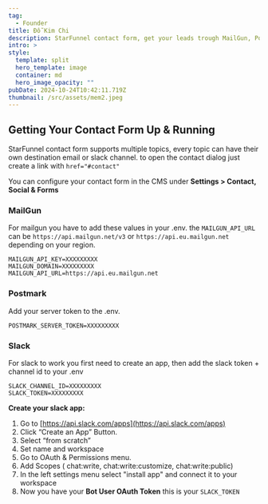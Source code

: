 ```yaml
---
tag:
  - Founder
title: Đỗ Kim Chi
description: StarFunnel contact form, get your leads trough MailGun, Postmark or Slack!
intro: >
style:
  template: split
  hero_template: image
  container: md
  hero_image_opacity: ""
pubDate: 2024-10-24T10:42:11.719Z
thumbnail: /src/assets/mem2.jpeg
---
```


## Getting Your Contact Form Up & Running

StarFunnel contact form supports multiple topics, every topic can have their own destination email or slack channel. to open the contact dialog just create a link with `href="#contact"`

You can configure your contact form in the CMS under **Settings > Contact, Social & Forms**

### MailGun

For mailgun you have to add these values in your .env. the `MAILGUN_API_URL` can be `https://api.mailgun.net/v3` or `https://api.eu.mailgun.net` depending on your region.

```
MAILGUN_API_KEY=XXXXXXXXX
MAILGUN_DOMAIN=XXXXXXXXX
MAILGUN_API_URL=https://api.eu.mailgun.net
```

### Postmark

Add your server token to the .env.

```
POSTMARK_SERVER_TOKEN=XXXXXXXXX
```

### Slack

For slack to work you first need to create an app, then add the slack token + channel id to your .env

```
SLACK_CHANNEL_ID=XXXXXXXXX
SLACK_TOKEN=XXXXXXXXX
```

**Create your slack app:**

1. Go to [https://api.slack.com/apps](https://api.slack.com/apps)
1. Click “Create an App” Button.
1. Select “from scratch”
1. Set name and workspace
1. Go to OAuth & Permissions menu.
1. Add Scopes ( chat:write, chat:write:customize, chat:write:public)
1. In the left settings menu select "install app" and connect it to your workspace
1. Now you have your **Bot User OAuth Token** this is your `SLACK_TOKEN`
